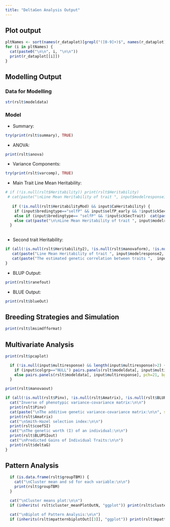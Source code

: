 ---
title: "DeltaGen Analysis Output"
---

## Plot output

```{r plot_data, echo=FALSE, fig.height=7, fig.width=7}
pltNames <- sort(names(r_dataplot)[grepl("([0-9]+)$", names(r_dataplot), ignore.case = T)])
for (i in pltNames) {
  cat(paste0("\n\n", i, "\n\n"))
  print(r_dataplot[[i]])
}
```

## Modelling Output

### Data for Modelling
```{r modeldat, echo=FALSE}
str(rslt$modeldata)
```
### Model

* Summary:
```{r modelsummary, echo=FALSE}
try(print(rslt$summary), TRUE)
```
* ANOVA:
```{r modelanova, echo=FALSE}
print(rslt$anova)
```
* Variance Components:
```{r varcomp, echo=FALSE}
try(print(rslt$varcomp), TRUE)
```
* Main Trait Line Mean Heritability:
```{r heritability1, echo=FALSE}
# if (!is.null(rslt$Heritability)) print(rslt$Heritability)
 # cat(paste("\nLine Mean Heritability of trait ", input$modelresponse1, ": ", rslt$HeritabilityMod, " (s.e. ", round(attr(rslt$HeritabilityMod, "Std.error"),4), ")\n\n", sep=""))
 
   if (!is.null(rslt$HeritabilityMod) && input$CaHeritability) {
    if (input$bredingtype=="selfP" && input$selfP_early && !input$ckSecTrait)  cat(paste("\n\nLine Mean Generalized Heritability (modified Cullis, 2006) of trait ", input$modelresponse1, ": ", round(rslt$HeritabilityMod, 4), sep="")) 
    else if (input$bredingtype== "selfP" && !input$ckSecTrait)  cat(paste("\n\nLine Mean Heritability of trait ", input$modelresponse1, ": ", round(rslt$HeritabilityMod, 4), " (s.e. ", round(attr(rslt$HeritabilityMod, "Std.error"),4), ") at ", input$selfP_F, " generation of line derivation.\n\n", sep="")) 
    else cat(paste("\n\nLine Mean Heritability of trait ", input$modelresponse1, ": ", round(rslt$HeritabilityMod, 4), " (s.e. ", round(attr(rslt$HeritabilityMod, "Std.error"),4), ")\n\n", sep="")) 
  }
  
```
* Second trait Heritability:
```{r heritability2, echo=FALSE}
if (all(!is.null(rslt$Heritability2), !is.null(rslt$manovaform), !is.null(input$modelresponse1), !is.null(input$modelresponse2), !is.null(rslt$r_g))) {
   cat(paste("Line Mean Heritability of trait ", input$modelresponse2, ": ", round(rslt$Heritability2, 4), ".\n\n", sep="")) 
   cat(paste("The estimated genetic correlation between traits ",  input$modelresponse1, " and ", input$modelresponse2, " is ", round(rslt$r_g, 2), ".\n\n", sep=""))	
}
```
* BLUP Output:
```{r blup, echo=FALSE}
print(rslt$ranefout)
```
* BLUE Output:
```{r blue, echo=FALSE}
print(rslt$blueOut)
```
## Breeding Strategies and Simulation
```{r simtable, echo=FALSE}
print(rslt$lmsimdfformat)
```
## Multivariate Analysis
```{r pcaplot, fig.height=7, fig.width=7, echo=FALSE} 
print(rslt$pcaplot)
``` 
```{r matrixplot, fig.height=7, fig.width=7, echo=FALSE} 
  if (!is.null(input$multiresponse) && length(input$multiresponse)>2) {
    if (input$colgrp=="NULL") pairs.panels(rslt$modeldata[, input$multiresponse], pch=21)
    else pairs.panels(rslt$modeldata[, input$multiresponse], pch=21, bg=colors_pc[rslt$modeldata[, input$colgrp]])      
  }
``` 
```{r manovaout, echo=FALSE}
print(rslt$manovaout)
```
```{r ISsummary, echo=FALSE}
if (all(!is.null(rslt$Pinv), !is.null(rslt$Amatrix), !is.null(rslt$BLUPSIout))) {
  cat("Inverse of phenotypic variance-covariance matrix:\n\n")
  print(rslt$Pinv)
  cat(paste("\nThe additive genetic variance-covariance matrix:\n\n", sep=""))	
  print(rslt$Amatrix)
  cat("\nSmith-Hazel selection index:\n\n")
  print(rslt$coefSI)  
  cat("\nThe genetic worth (I) of an individual:\n\n")
  print(rslt$BLUPSIout) 
  cat("\nPredicted Gains of Individual Traits:\n\n")
  print(rslt$deltaG) 
}
```
## Pattern Analysis
```{r PatternSsummary, echo=FALSE}
  if (is.data.frame(rslt$groupTBM)) {
    cat("\nCluster mean and sd for each variable:\n\n")	
    print(rslt$groupTBM)    					   
  }	
```

```{r cluster_meanPlot, fig.height=5, fig.width=8, echo=FALSE}
  cat("\nCluster means plot:\n\n")	
  if (inherits( rslt$cluster_meanPlotOutN, "ggplot")) print(rslt$cluster_meanPlotOutN)			 
```

```{r mpatternbiplotOut, fig.height=7, fig.width=7, echo=FALSE}
  cat("\nBiplot of Pattern Analysis:\n\n")	
  if (inherits(rslt$mpatternbiplotOut[[3]], "ggplot")) print(rslt$mpatternbiplotOut[[3]])			 
```